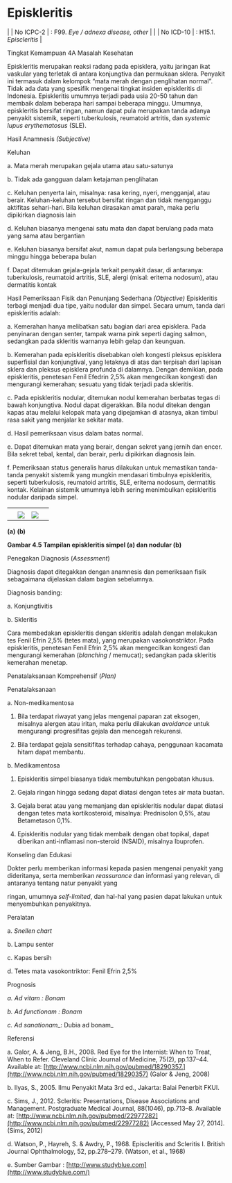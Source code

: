 # Episkleritis
| | No ICPC-2 | : F99. _Eye / adnexa disease,_ _other_ |
| | No ICD-10 | : H15.1. _Episcleritis_ |

Tingkat Kemampuan 4A Masalah Kesehatan

Episkleritis merupakan reaksi radang pada episklera, yaitu jaringan ikat vaskular yang terletak di antara konjungtiva dan permukaan sklera. Penyakit ini termasuk dalam kelompok “mata merah dengan penglihatan normal”. Tidak ada data yang spesifik mengenai tingkat insiden episkleritis di Indonesia. Episkleritis umumnya terjadi pada usia 20-50 tahun dan membaik dalam beberapa hari sampai beberapa minggu. Umumnya, episkleritis bersifat ringan, namun dapat pula merupakan tanda adanya penyakit sistemik, seperti tuberkulosis, reumatoid artritis, dan _systemic lupus erythematosus_ (SLE).

Hasil Anamnesis _(Subjective)_

Keluhan

a. Mata merah merupakan gejala utama atau satu-satunya

b. Tidak ada gangguan dalam ketajaman penglihatan

c. Keluhan penyerta lain, misalnya: rasa kering, nyeri, mengganjal, atau berair. Keluhan-keluhan tersebut bersifat ringan dan tidak mengganggu aktifitas sehari-hari. Bila keluhan dirasakan amat parah, maka perlu dipikirkan diagnosis lain

d. Keluhan biasanya mengenai satu mata dan dapat berulang pada mata yang sama atau bergantian

e. Keluhan biasanya bersifat akut, namun dapat pula berlangsung beberapa minggu hingga beberapa bulan

f. Dapat ditemukan gejala-gejala terkait penyakit dasar, di antaranya: tuberkulosis, reumatoid artritis, SLE, alergi (misal: eritema nodosum), atau dermatitis kontak

Hasil Pemeriksaan Fisik dan Penunjang Sederhana _(Objective)_ Episkleritis terbagi menjadi dua tipe, yaitu nodular dan simpel. Secara umum, tanda dari episkleritis adalah:

 

a. Kemerahan hanya melibatkan satu bagian dari area episklera. Pada penyinaran dengan senter, tampak warna pink seperti daging salmon, sedangkan pada skleritis warnanya lebih gelap dan keunguan.

b. Kemerahan pada episkleritis disebabkan oleh kongesti pleksus episklera superfisial dan konjungtival, yang letaknya di atas dan terpisah dari lapisan sklera dan pleksus episklera profunda di dalamnya. Dengan demikian, pada episkleritis, penetesan Fenil Efedrin 2,5% akan mengecilkan kongesti dan mengurangi kemerahan; sesuatu yang tidak terjadi pada skleritis.

c. Pada episkleritis nodular, ditemukan nodul kemerahan berbatas tegas di bawah konjungtiva. Nodul dapat digerakkan. Bila nodul ditekan dengan kapas atau melalui kelopak mata yang dipejamkan di atasnya, akan timbul rasa sakit yang menjalar ke sekitar mata.

d. Hasil pemeriksaan visus dalam batas normal.

e. Dapat ditemukan mata yang berair, dengan sekret yang jernih dan encer. Bila sekret tebal, kental, dan berair, perlu dipikirkan diagnosis lain.

f. Pemeriksaan status generalis harus dilakukan untuk memastikan tanda-tanda penyakit sistemik yang mungkin mendasari timbulnya episkleritis, seperti tuberkulosis, reumatoid artritis, SLE, eritema nodosum, dermatitis kontak. Kelainan sistemik umumnya lebih sering menimbulkan episkleritis nodular daripada simpel.

| | | | |
| --- | --- | --- | --- |
| | | | |
| | ![](/1186/image081.jpg) | ![](/1186/image082.jpg) |

 

**(a)** **(b)**

**Gambar 4.5 Tampilan episkleritis simpel (a) dan nodular (b)**

Penegakan Diagnosis (_Assessment_)

 

Diagnosis dapat ditegakkan dengan anamnesis dan pemeriksaan fisik sebagaimana dijelaskan dalam bagian sebelumnya.

Diagnosis banding:

a. Konjungtivitis

b. Skleritis

Cara membedakan episkleritis dengan skleritis adalah dengan melakukan tes Fenil Efrin 2,5% (tetes mata), yang merupakan vasokonstriktor. Pada episkleritis, penetesan Fenil Efrin 2,5% akan mengecilkan kongesti dan mengurangi kemerahan (_blanching_ / memucat); sedangkan pada skleritis kemerahan menetap.

Penatalaksanaan Komprehensif (_Plan)_

Penatalaksanaan

a. Non-medikamentosa

1) Bila terdapat riwayat yang jelas mengenai paparan zat eksogen, misalnya alergen atau iritan, maka perlu dilakukan _avoidance_ untuk mengurangi progresifitas gejala dan mencegah rekurensi.

2) Bila terdapat gejala sensitifitas terhadap cahaya, penggunaan kacamata hitam dapat membantu.

b. Medikamentosa

1) Episkleritis simpel biasanya tidak membutuhkan pengobatan khusus.

2) Gejala ringan hingga sedang dapat diatasi dengan tetes air mata buatan.

3) Gejala berat atau yang memanjang dan episkleritis nodular dapat diatasi dengan tetes mata kortikosteroid, misalnya: Prednisolon 0,5%, atau Betametason 0,1%.

4) Episkleritis nodular yang tidak membaik dengan obat topikal, dapat diberikan anti-inflamasi non-steroid (NSAID), misalnya Ibuprofen.

Konseling dan Edukasi

Dokter perlu memberikan informasi kepada pasien mengenai penyakit yang dideritanya, serta memberikan _reassurance_ dan informasi yang relevan, di antaranya tentang natur penyakit yang

 

ringan, umumnya _self-limited_, dan hal-hal yang pasien dapat lakukan untuk menyembuhkan penyakitnya.

Peralatan

a. _Snellen chart_

b. Lampu senter

c. Kapas bersih

d. Tetes mata vasokontriktor: Fenil Efrin 2,5%

Prognosis

_a._ _Ad vitam_ _: Bonam_

_b._ _Ad functionam_ _: Bonam_

_c._ _Ad sanationam__: Dubia ad bonam_

Referensi

a. Galor, A. & Jeng, B.H., 2008. Red Eye for the Internist: When to Treat, When to Refer. Cleveland Clinic Journal of Medicine, 75(2), pp.137–44. Available at: [http://www.ncbi.nlm.nih.gov/pubmed/18290357.](http://www.ncbi.nlm.nih.gov/pubmed/18290357) (Galor & Jeng, 2008)

b. Ilyas, S., 2005. Ilmu Penyakit Mata 3rd ed., Jakarta: Balai Penerbit FKUI.

c. Sims, J., 2012. Scleritis: Presentations, Disease Associations and Management. Postgraduate Medical Journal, 88(1046), pp.713–8. Available at: [http://www.ncbi.nlm.nih.gov/pubmed/22977282](http://www.ncbi.nlm.nih.gov/pubmed/22977282) \[Accessed May 27, 2014\]. (Sims, 2012)

d. Watson, P., Hayreh, S. & Awdry, P., 1968. Episcleritis and Scleritis I. British Journal Ophthalmology, 52, pp.278–279. (Watson, et al., 1968)

e. Sumber Gambar : [http://www.studyblue.com](http://www.studyblue.com/)
